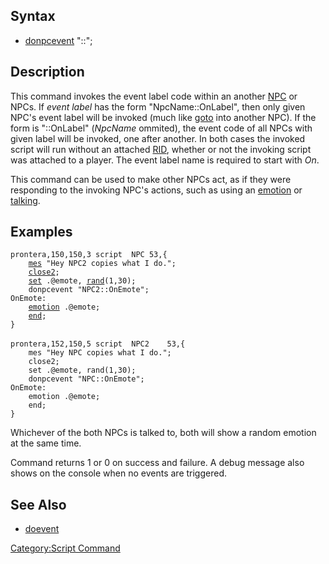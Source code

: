 ==Syntax==
*[[donpcevent]] "<NPC object name>::<event label>";

==Description==
This command invokes the event label code within an another [[NPC]] or NPCs. If ''event label'' has the form "NpcName::OnLabel", then only given NPC's event label will be invoked (much like [[goto]] into another NPC). If the form is "::OnLabel" (''NpcName'' ommited), the event code of all NPCs with given label will be invoked, one after another. In both cases the invoked script will run without an attached [[RID]], whether or not the invoking script was attached to a player. The event label name is required to start with ''On''.

This command can be used to make other NPCs act, as if they were responding to the invoking NPC's actions, such as using an [[emotion]] or [[npctalk|talking]].

==Examples==
 prontera,150,150,3	script	NPC	53,{
     [[mes]] "Hey NPC2 copies what I do.";
     [[close2]];
     [[set]] .@emote, [[rand]](1,30);
     donpcevent "NPC2::OnEmote";
 OnEmote:
     [[emotion]] .@emote;
     [[end]];
 }
 
 prontera,152,150,5	script	NPC2	53,{
     mes "Hey NPC copies what I do.";
     close2;
     set .@emote, rand(1,30);
     donpcevent "NPC::OnEmote";
 OnEmote:
     emotion .@emote;
     end;
 }
Whichever of the both NPCs is talked to, both will show a random emotion at the same time.

Command returns 1 or 0 on success and failure. A debug message also shows on the console when no events are triggered.
==See Also==
* [[doevent]]

[[Category:Script Command]]